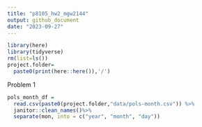 ```yaml
---
title: "p8105_hw2_mgw2144"
output: github_document
date: "2023-09-27"
---
```


```r
library(here)
library(tidyverse)
rm(list=ls())
project.folder=
  paste0(print(here::here()),'/')
```

Problem 1

```r
pols_month_df =
  read.csv(paste0(project.folder,"data/pols-month.csv")) %>% 
  janitor::clean_names()%>% 
  separate(mon, into = c("year", "month", "day"))
```

